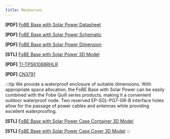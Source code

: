 ```yaml
---
title: Resources
---
```


**[PDF]** [FoBE Base with Solar Power Datasheet](/assets/files/f2101/f2101.prj.datasheet.r1a.pdf)

**[PDF]** [FoBE Base with Solar Power Schematic](/assets/files/f2101/f2101.prj.sch.r1a.pdf)

**[PDF]** [FoBE Base with Solar Power Dimension](/assets/files/f2101/f2101.prj.dim.r1a.pdf)

**[STL]** [FoBE Base with Solar Power 3D Model](/assets/files/f2101/f2101.prj.model.r1a.stl)

**[PDF]** [TI-TPS61088RHLR](https://www.ti.com/cn/lit/ds/symlink/tps61088.pdf?ts=1753754780893&ref_url=https%253A%252F%252Fitem.szlcsc.com%252F)

**[PDF]** [CN3791](https://atta.szlcsc.com/upload/public/pdf/source/20180228/C154992_15198053154561377167.pdf)

:::tip
We provide a waterproof enclosure of suitable dimensions. With appropriate space allocation, the FoBE Base with Solar Power can be easily combined with the Fobe Quill series products, making it a convenient outdoor waterproof node. Two reserved EP-SGL-PG7-GR-B interface holes allow for the passage of power cables and antennas while providing excellent waterproofing.

**[STL]** [FoBE Base with Solar Power Case Container 3D Model](/assets/files/f2101/f2101.prj.model-container.stl)

**[STL]** [FoBE Base with Solar Power Case Cover 3D Model](/assets/files/f2101/f2101.prj.model-cover.stl)
:::